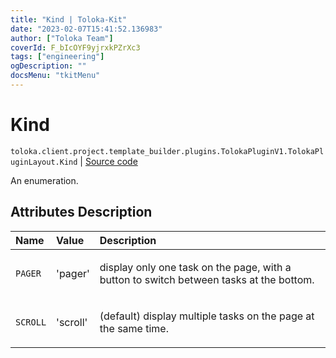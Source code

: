 ```yaml
---
title: "Kind | Toloka-Kit"
date: "2023-02-07T15:41:52.136983"
author: ["Toloka Team"]
coverId: F_bIcOYF9yjrxkPZrXc3
tags: ["engineering"]
ogDescription: ""
docsMenu: "tkitMenu"
---
```


# Kind
`toloka.client.project.template_builder.plugins.TolokaPluginV1.TolokaPluginLayout.Kind` | [Source code](https://github.com/Toloka/toloka-kit/blob/v1.1.3/src/client/project/template_builder/plugins.py#L193)

An enumeration.

## Attributes Description

| Name | Value | Description |
| :------| :-----------| :----------| 
`PAGER`|'pager'|<p>display only one task on the page, with a button to switch between tasks at the bottom.</p>
`SCROLL`|'scroll'|<p>(default) display multiple tasks on the page at the same time.</p>